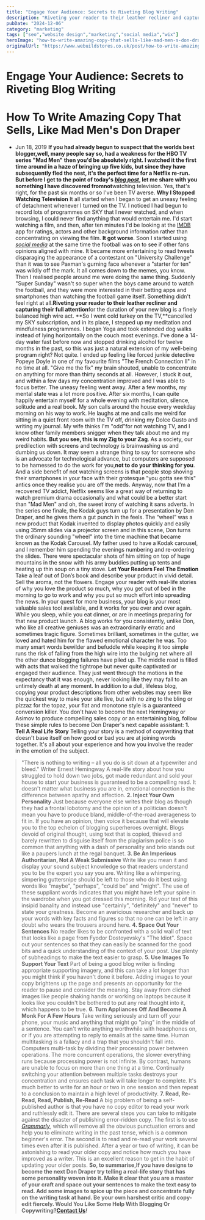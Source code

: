 ```yaml
---
title: "Engage Your Audience: Secrets to Riveting Blog Writing"
description: "Riveting your reader to their leather recliner and capturing their full attention for the duration of your new blog is a finely balanced high wire act."
pubDate: "2024-12-06"
category: "marketing"
tags: ["seo","website design","marketing","social media","wix"]
heroImage: "how-to-write-amazing-copy-that-sells-like-mad-men-s-don-draper"
originalUrl: "https://www.webuildstores.co.uk/post/how-to-write-amazing-copy-that-sells-like-mad-men-s-don-draper"
---
```



# Engage Your Audience: Secrets to Riveting Blog Writing

<BlogHeroImage src={heroImage} alt="Engage Your Audience: Secrets to Riveting Blog Writing" />

# How To Write Amazing Copy That Sells, Like Mad Men's Don Draper
 * Jun 18, 2019
**If you had already begun to suspect that the worlds best blogger,**well, many people say so, had a weakness for the HBO TV series "Mad Men" then you'd be absolutely right. I watched it the first time around in a haze of bringing up five kids, but since they have subsequently fled the nest, it's the perfect time for a Netflix re-run.
But before I get to the point of today's [_blog post_](https://www.webuildstores.co.uk/blog), let me share with you something I have discovered from**not**watching television. Yes, that's right, for the past six months or so I've been TV averse.
**Why I Stopped Watching Television**
It all started when I began to get an uneasy feeling of detachment whenever I turned on the TV. I noticed I had begun to record lots of programmes on SKY that I never watched, and when browsing, I could never find anything that would entertain me. I'd start watching a film, and then, after ten minutes I'd be looking at the [IMDB](https://www.imdb.com/) app for ratings, actors and other background information rather than concentrating on viewing the film.
**It got worse**. Soon I started using [_social media_](https://www.webuildstores.co.uk/social-media-plans) at the same time the football was on to see if other fans opinions aligned with mine. It became more entertaining to read tweets disparaging the appearance of a contestant on "University Challenge" than it was to see Paxman's gurning face whenever a "starter for ten" was wildly off the mark. It all comes down to the memes, you know.
Then I realised people around me were doing the same thing. Suddenly "Super Sunday" wasn't so super when the boys came around to watch the football, and they were more interested in their betting apps and smartphones than watching the football game itself. Something didn't feel right at all.**Riveting your reader to their leather recliner and capturing their full attention**for the duration of your new blog is a finely balanced high wire act.
**So I went cold turkey on the TV,**cancelled my SKY subscription, and in its place, I stepped up my meditation and mindfulness programmes. I began Yoga and took extended dog walks instead of lying horizontally on the couch most evenings. I've done a 14-day water fast before now and stopped drinking alcohol for twelve months in the past, so this was just a natural extension of my well-being program right?
Not quite. I ended up feeling like forced junkie detective Popeye Doyle in one of my favourite films "The French Connection ll" in no time at all. "Give me the fix" my brain shouted, unable to concentrate on anything for more than thirty seconds at all.
However, I stuck it out, and within a few days my concentration improved and I was able to focus better. The uneasy feeling went away. After a few months, my mental state was a lot more positive. After six months, I can quite happily entertain myself for a whole evening with meditation, silence, solitude and a real book.
My son calls around the house every weekday morning on his way to work. He laughs at me and calls me weird for sitting in a quiet front room with the TV off, drinking my Dolce Gusto and writing my journal. My wife thinks I'm "odd"for not watching TV, and I know other family members snigger when they talk about me and my weird habits.
**But you see, this is my Zig to your Zag**. As a society, our predilection with screens and technology is brainwashing us and dumbing us down. It may seem a strange thing to say for someone who is an advocate for technological advance, but computers are supposed to be harnessed to do the work for you,**not to do your thinking for you**.
And a side benefit of not watching screens is that people stop shoving their smartphones in your face with their grotesque "you gotta see this" antics once they realise you are off the meds.
Anyway, now that I'm a recovered TV addict, Netflix seems like a great way of returning to watch premium drama occasionally and what could be a better start than "Mad Men" and oh, the sweet irony of watching it sans adverts.
In the series one finale, the Kodak guys turn up for a presentation by Don Draper, and he gives them a gut punch in the feels.
The “wheel” was a new product that Kodak invented to display photos quickly and easily using 35mm slides via a projector screen and in this scene, Don turns the ordinary sounding "wheel" into the time machine that became known as the Kodak Carousel.
My father used to have a Kodak carousel, and I remember him spending the evenings numbering and re-ordering the slides. There were spectacular shots of him sitting on top of huge mountains in the snow with his army buddies putting up tents and heating up thin soup on a tiny stove.
**Let Your Readers Feel The Emotion**
Take a leaf out of Don’s book and describe your product in vivid detail. Sell the aroma, not the flowers. Engage your reader with real-life stories of why you love the product so much, why you get out of bed in the morning to go to work and why you put so much effort into spreading the news.
In your quest for more business, your blog is your most valuable sales tool available, and it works for you over and over again. While you sleep, while you eat dinner, or are in meetings preparing for that new product launch.
A blog works for you consistently, unlike Don, who like all creative geniuses was an extraordinarily erratic and sometimes tragic figure. Sometimes brilliant, sometimes in the gutter, we loved and hated him for the flawed emotional character he was.
Too many smart words bewilder and befuddle while keeping it too simple runs the risk of falling from the high wire into the bulging net where all the other dunce blogging failures have piled up.
The middle road is filled with acts that walked the tightrope but never quite captivated or engaged their audience. They just went through the motions in the expectancy that it was enough, never looking like they may fall to an untimely death at any moment.
In addition to a dull, lifeless blog, copying your product descriptions from other websites may seem like the quickest way to make your site live, but with no zing to the bling or pizzaz for the topaz, your flat and monotone style is a guaranteed conversion killer.
You don't have to become the next Hemingway or Asimov to produce compelling sales copy or an entertaining blog, follow these simple rules to become Don Draper's next capable assistant:
**1\. Tell A Real Life Story**
Telling your story is a method of copywriting that doesn't base itself on how good or bad you are at joining words together. It's all about your experience and how you involve the reader in the emotion of the subject.
> "There is nothing to writing – all you do is sit down at a typewriter and bleed." Writer Ernest Hemingway
A real-life story about how you struggled to hold down two jobs, got made redundant and sold your house to start your business is guaranteed to be a compelling read. It doesn't matter what business you are in, emotional connection is the difference between apathy and affection.
**2\. Inject Your Own Personality**
Just because everyone else writes their blog as though they had a frontal lobotomy and the opinion of a politician doesn't mean you have to produce bland, middle-of-the-road averageness to fit in. If you have an opinion, then voice it because that will elevate you to the top echelon of blogging superheroes overnight.
Blogs devoid of original thought, using text that is copied, thieved and barely rewritten to disguise itself from the plagiarism police is so common that anything with a dash of personality and brio stands out like a paupers lunch at the regal banquet.
**3\. Be An Imperious Authoritarian, Not A Weak Submissive**
Write like you mean it and display your sound subject knowledge so that readers understand you to be the expert you say you are. Writing like a whimpering, simpering guttersnipe should be left to those who do it best using words like "maybe", "perhaps", "could be" and "might".
The use of these suppliant words indicates that you might have left your spine in the wardrobe when you got dressed this morning. Rid your text of this insipid banality and instead use "certainly", "definitely" and "never" to state your greatness.
Become an avaricious researcher and back up your words with key facts and figures so that no one can be left in any doubt who wears the trousers around here.
**4\. Space Out Your Sentences**
No reader likes to be confronted with a solid wall of text that looks like a page from Fyodor Dostoyevsky's "The Idiot".
Space out your sentences so that they can easily be scanned for the good bits and a quick understanding of the context of your post. Use plenty of subheadings to make the text easier to grasp.
**5\. Use Images To Support Your Text**
Part of being a good blog writer is finding appropriate supporting imagery, and this can take a lot longer than you might think if you haven't done it before.
Adding images to your copy brightens up the page and presents an opportunity for the reader to pause and consider the meaning. Stay away from cliched images like people shaking hands or working on laptops because it looks like you couldn't be bothered to put any real thought into it, which happens to be true.
**6\. Turn Appliances Off And Become A Monk For A Few Hours**
Take writing seriously and turn off your phone, your music and anything that might go "ping" in the middle of a sentence. You can't write anything worthwhile with headphones on, or if you are attempting to reply to emails at the same time.
Human multitasking is a fallacy and a trap that you shouldn't fall into. Computers multi-task by dividing their processing power between operations. The more concurrent operations, the slower everything runs because processing power is not infinite.
By contrast, humans are unable to focus on more than one thing at a time. Continually switching your attention between multiple tasks destroys your concentration and ensures each task will take longer to complete. It's much better to write for an hour or two in one session and then repeat to a conclusion to maintain a high level of productivity.
**7\. Read, Re-Read, Read, Publish, Re-Read**
A big problem of being a self-published author is that you have no copy editor to read your work and ruthlessly edit it. There are several steps you can take to mitigate against the disaster of publishing error-ridden copy.
The first is to use [_Grammarly_](https://app.grammarly.com/), which will remove all the obvious punctuation errors and help you to eliminate writing in the past tense, which is a common beginner's error.
The second is to read and re-read your work several times even after it is published. After a year or two of writing, it can be astonishing to read your older copy and notice how much you have improved as a writer. This is an excellent reason to get in the habit of updating your older posts.
**So, to summarise,**If you have designs to become the next Don Draper try telling a real-life story that has some personality woven into it. Make it clear that you are a master of your craft and space out your sentences to make the text easy to read. Add some images to spice up the piece and concentrate fully on the writing task at hand.
Be your own harshest critic and copy-edit fiercely.
**Would You Like Some Help With Blogging Or Copywriting?**[**Contact Us**](https://www.webuildstores.co.uk/contact)**_!_**
